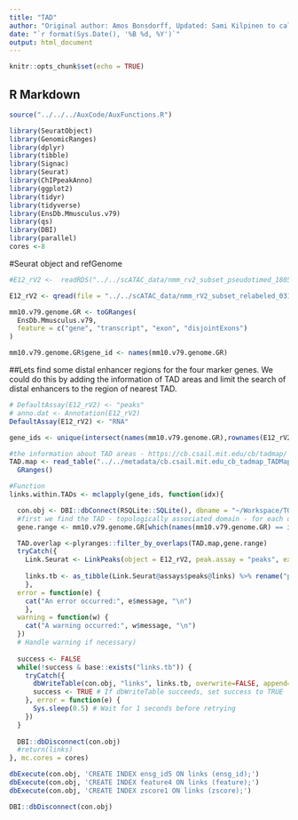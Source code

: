 ```yaml
---
title: "TAD"
author: "Original author: Amos Bonsdorff, Updated: Sami Kilpinen to calculate links globally and import to SQL"
date: "`r format(Sys.Date(), '%B %d, %Y')`"
output: html_document
---
```


```r
knitr::opts_chunk$set(echo = TRUE)
```

## R Markdown

```r
source("../../../AuxCode/AuxFunctions.R")

library(SeuratObject)
library(GenomicRanges)
library(dplyr)
library(tibble)
library(Signac)
library(Seurat)
library(ChIPpeakAnno)
library(ggplot2)
library(tidyr)
library(tidyverse)
library(EnsDb.Mmusculus.v79)
library(qs)
library(DBI)
library(parallel)
cores <-8
```

#Seurat object and refGenome
```r
#E12_rV2 <-  readRDS("../../scATAC_data/nmm_rv2_subset_pseudotimed_180522.Rds", refhook = NULL)

E12_rV2 <- qread(file = "../../scATAC_data/nmm_rV2_subset_relabeled_031023_links.qs", nthreads = cores)

mm10.v79.genome.GR <- toGRanges(
  EnsDb.Mmusculus.v79,
  feature = c("gene", "transcript", "exon", "disjointExons")
)

mm10.v79.genome.GR$gene_id <- names(mm10.v79.genome.GR)
```

##Lets find some distal enhancer regions for the four marker genes. We could do this by adding the information of TAD areas and limit the search of distal enhancers to the region of nearest TAD.
```r
# DefaultAssay(E12_rV2) <- "peaks"
# anno.dat <- Annotation(E12_rV2)
DefaultAssay(E12_rV2) <- "RNA"

gene_ids <- unique(intersect(names(mm10.v79.genome.GR),rownames(E12_rV2)))

#the information about TAD areas - https://cb.csail.mit.edu/cb/tadmap/
TAD.map <- read_table("../../metadata/cb.csail.mit.edu_cb_tadmap_TADMap_scaffold_mm.bed.txt", col_names = c("seqnames", "start", "end"))%>% 
  GRanges()

#Function
links.within.TADs <- mclapply(gene_ids, function(idx){

  con.obj <- DBI::dbConnect(RSQLite::SQLite(), dbname = "~/Workspace/TOBIAS.dr.h12_030324.sqlite")
  #first we find the TAD - topologically associated domain - for each of the marker genes
  gene.range <- mm10.v79.genome.GR[which(names(mm10.v79.genome.GR) == idx)]

  TAD.overlap <-plyranges::filter_by_overlaps(TAD.map,gene.range)
  tryCatch({
    Link.Seurat <- LinkPeaks(object = E12_rV2, peak.assay = "peaks", expression.assay = "RNA",genes.use = idx, gene.id = T, distance = width(TAD.overlap), gene.coords = mm10.v79.genome.GR,  peak.slot = "counts", expression.slot = "data", method = "pearson")
  
    links.tb <- as_tibble(Link.Seurat@assays$peaks@links) %>% rename("peak"="feature") %>% rename("gene"="ensg_id")
    },
  error = function(e) {
    cat("An error occurred:", e$message, "\n")
    },
  warning = function(w) {
    cat("A warning occurred:", w$message, "\n")
  })
  # Handle warning if necessary)
  
  success <- FALSE
  while(!success & base::exists("links.tb")) {
    tryCatch({
      dbWriteTable(con.obj, "links", links.tb, overwrite=FALSE, append=TRUE)
      success <- TRUE # If dbWriteTable succeeds, set success to TRUE
    }, error = function(e) {
      Sys.sleep(0.5) # Wait for 1 seconds before retrying
    })
  }
  
  DBI::dbDisconnect(con.obj)
  #return(links)
}, mc.cores = cores)

dbExecute(con.obj, 'CREATE INDEX ensg_id5 ON links (ensg_id);')
dbExecute(con.obj, 'CREATE INDEX feature4 ON links (feature);')
dbExecute(con.obj, 'CREATE INDEX zscore1 ON links (zscore);')
```

```r
DBI::dbDisconnect(con.obj)
```



